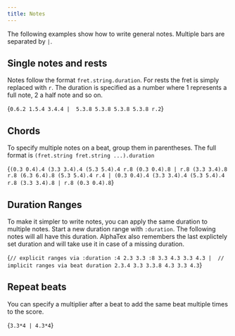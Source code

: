```yaml
---
title: Notes
---
```



The following examples show how to write general notes. Multiple bars are
separated by `|`.

## Single notes and rests

Notes follow the format `fret.string.duration`. For rests
the fret is simply replaced with `r`. The duration is specified
as a number where 1 represents a full note, 2 a half note and so on. 

<AlphaTexSample>{`
0.6.2 1.5.4 3.4.4 | 
5.3.8 5.3.8 5.3.8 5.3.8 r.2
`}</AlphaTexSample>

## Chords

To specify multiple notes on a beat, group them in parentheses. The full format is
`(fret.string fret.string ...).duration`

<AlphaTexSample>{`
(0.3 0.4).4 (3.3 3.4).4 (5.3 5.4).4 r.8 (0.3 0.4).8 |
r.8 (3.3 3.4).8 r.8 (6.3 6.4).8 (5.3 5.4).4 r.4 |
(0.3 0.4).4 (3.3 3.4).4 (5.3 5.4).4 r.8 (3.3 3.4).8 |
r.8 (0.3 0.4).8
`}</AlphaTexSample>

## Duration Ranges

To make it simpler to write notes, you can apply the same duration to 
multiple notes. Start a new duration range with `:duration`.
The following notes will all have this duration. AlphaTex also remembers
the last explictely set duration and will take use it in case of a missing duration.

<AlphaTexSample>{`
// explicit ranges via :duration
:4 2.3 3.3 :8 3.3 4.3 3.3 4.3 | 
// implicit ranges via beat duration
2.3.4 3.3 3.3.8 4.3 3.3 4.3
`}</AlphaTexSample>


## Repeat beats

You can specify a multiplier after a beat to add the same beat multiple times to the score. 

<AlphaTexSample>{`
3.3*4 | 4.3*4
`}</AlphaTexSample>